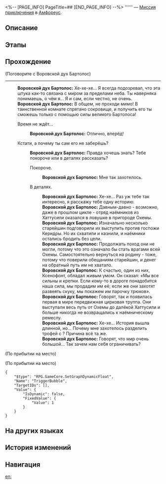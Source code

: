 <%-- [PAGE_INFO]
PageTitle=##
[END_PAGE_INFO] --%>
{{Дополнить|Диалоги.}}
{{Миссия Инфобокс
|id              = 4015734
|Название        = 
|Изображение     = Миссия .png
|Тип             = Миссия приключения
|Событие         = 
|Глава           = 
|Условия         = Завершена [[Миссия Освоения]] «[[О ночь, которая наступает до рассвета]]»
|Персонажи       = Воровской дух Бартолос; Первопроходец
|СтартЛокация    = [[Амфореус]] — [[Сияющий шрам Рощи муз]]
|Мир             = Амфореус
|Предыдущая      = 
|Следующая       = 
|Награды         = Звёздный нефрит*40; Беспорядочная амброзия*60
}}
'''''' — [[Миссия приключения]] в [[Амфореус]].

==Описание==
{{Описание|<!--официальное описание из Перекрёстка судеб-->}}

==Этапы==


==Прохождение==
{{Дополнить}}

;(Поговорите с Воровской дух Бартолос)
----
:'''Воровской дух Бартолос:''' Хе-хе-хе... Я всегда подозревал, что эта штука как-то связана с миром за пределами неба. Ты наверняка понимаешь, о чём я... Я и сам, если честно, не очень.
:'''Воровской дух Бартолос:''' В общем, не проходи мимо! В таинственной комнате спрятано сокровище, и получить его ты сможешь только с помощью силы великого Бартолоса!
:{{Диалог|Стрелка}} Время не ждёт...
::'''Воровской дух Бартолос:''' Отлично, вперёд!
:{{Диалог|Стрелка}} Кстати, а почему ты сам его не заберёшь?
::'''Воровской дух Бартолос:''' Правда хочешь знать? Тебе покороче или в деталях рассказать?
::{{Диалог|Стрелка}} Покороче.
:::'''Воровской дух Бартолос:''' Мне так захотелось.
::{{Диалог|Стрелка}} В деталях.
:::'''Воровской дух Бартолос:''' Хе-хе... Раз уж тебе так интересно, я расскажу тебе одну историю.
:::'''Воровской дух Бартолос:''' Давным-давно - возможно, даже в прошлом цикле - отряд наёмников из Хаттусили оказался в ловушке в пригороде Охемы.
:::'''Воровской дух Бартолос:''' Изначально несколько старейшин подговорили их выступить против госпожи Керидры. Но их схватили и казнили, и наёмники остались бродить без цели.
:::'''Воровской дух Бартолос:''' Продолжать поход они не могли, потому что это означало бы стать врагами всей Охемы. Самостоятельно вернуться на родину - тоже, потому что поверили обещаниям старейшин, и денег на обратный путь им не хватало.
:::'''Воровской дух Бартолос:''' К счастью, один из них, Ксенофонт, обладал живым умом. Он сказал: «Мы все сильны и крепки. Если кому-то в дороге понадобится наша сила, мы продадим им её; если же они захотят развеять скуку, мы покажем им парочку трюков».
:::'''Воровской дух Бартолос:''' Говорят, так и появилась первая в мире передвижная цирковая труппа. Они выступали весь путь от Охемы до далёкой Хаттусили и больше никогда не возвращались к наёмническому ремеслу.
:::'''Воровской дух Бартолос:''' Хе-хе... История вышла длинной, но... Почему мне захотелось разделить трофей с {{MC|ж=подругой|м=другом}}? Причина всё та же.
:::'''Воровской дух Бартолос:''' Говорят, что мир очень большой... Так зачем нам себя ограничивать?
;(По прибытии на место)

;(По прибытии на место)
<pre>{
	"$type": "RPG.GameCore.SetGraphDynamicFloat",
	"Name": "TriggerBubble",
	"TargetIDs": [],
	"Value": {
		"IsDynamic": false,
		"FixedValue": {
			"Value": 1
		}
	}
}</pre>
{{Диалог Конец}}

==На других языках==
{{На других языках
|en   = 
|zhs  = 
|zht  = 
|ja   = 
|ko   = 
|es   = 
|fr   = 
|ru   = 
|th   = 
|vi   = 
|de   = 
|id   = 
|pt   = 
}}

==История изменений==
{{История изменений|3.6}}

==Навигация==
{{Миссия приключения Навбокс|Глава }}

[[en:]]
